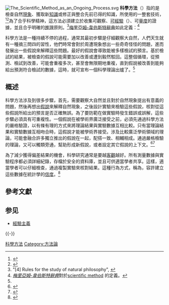 [[File:The_Scientific_Method_as_an_Ongoing_Process.svg|thumb]]{{Expand language|en}}{{科學}}
'''科學方法'''（{{lang-en|scientific method}}）指的是檢查自然[[現象|現象]]、獲取新[[知識|知識]]或修正與整合先前已得的知識，所使用的一整套技術，<ref>{{Citation|first1=Alfred Scharff|last1=Goldhaber|first2=Michael Martin|last2=Nieto|year=2010|date=January–March 2010|title=Photon and graviton mass limits|journal=Review of Modern Physics|volume=82|pages=pp. 940|publisher=American Physical Society|url=http://arxiv.org/abs/0809.1003|doi=10.1103/RevModPhys.82.939|accessdate=2013-02-02|archive-date=2014-05-31|archive-url=https://web.archive.org/web/20140531063415/http://arxiv.org/abs/0809.1003|dead-url=no}}</ref><ref name="Feynman2007">{{citation|last = 費曼|first = 理查|authorlink = 理查·費曼|last2 = 雷頓|first2 = 羅伯|last3 = 山德士|first3 = 馬修|title = 費曼物理學講義I (1)物理學與其它科學的關係|publisher =天下文化書|location =台灣|date = 2007|pages = pp. 66ff|isbn = 9789864178582}}</ref>為了合乎科學精神，這方法必須建立於收集可觀察、[[经验证据|可經驗]]（{{lang|en|empirical}}）、可[[量度|量度]]的證據，並且合乎明確的[[推理|推理]]原則。<ref>"[4] Rules for the study of natural philosophy", {{citation|last=Newton|first=Isaac| authorlink = 艾薩克·牛頓| year = 1999| title = [[自然哲学的数学原理|自然哲学的数学原理]]|pages=pp.794-796| edition = 3rd edition (1726);  I. Bernard Cohen與Anne Whitman翻譯，Julia Budenz協助翻譯| publisher = University of California Press| location = Berkeley, CA| isbn = 978-0520088160|}}</ref>[[梅里亞姆-韋伯斯特|梅里亞姆-韋伯斯特辭典]]如此定義：<ref>''[[Merriam-Webster|梅里亞姆-韋伯斯特辭典]]''對於[http://www.m-w.com/dictionary/scientific%20method scientific method] {{WebCite|url=https://www.webcitation.org/61AVFeRrw?url=http://www.merriam-webster.com/dictionary/scientific%20method |date=20110824040801 |dateformat=iso }}的定義。</ref>
{{Quotation|科學方法是一種有系統地尋求知識的程序，涉及了以下三個步驟：問題的認知與表述、實驗數據的收集、假說的構成與測試。}}

科學方法是一種持續不停的過程，通常其最初步驟是仔細觀察大自然，人們天生就有一種摘三問四的習性，他們時常會對於周遭現象想出一些奇奇怪怪的問題，進而發展出一些假說來解釋這些問題。最好的假說會導致能被多樣檢試的預言。基於檢試的結果，被檢查的假說可能需要加以改善或遭到毅然駁回。這整個循環，從預測、檢試到改善，可能會重複多次，甚至會無限期地重複，直到假說被改善到能夠給出預測符合檢試的數據，這時，就可宣布一個科學理論出爐了。<ref name="Garland2015"/>

==概述==
科學方法涉及到很多步驟，首先，需要觀察大自然並且對於自然現象提出有意義的問題，然後再想出[[假說|假說]]來解釋自然現象，之後設計實驗來檢驗這些假說，核對從這些假說所給出的預言是否正確無誤。為了要防範在做實驗時發生錯誤或誤解，這些步驟必須具有可重複性。一個假說在被學術界廣泛接受之前，必須先通過科學方法的嚴格驗證，以有條有理的方式來將理論結果與實驗數據互相比較。只有當理論結果和實驗數據互相吻合時，這假說才能被學術界接受。涉及比較廣泛學術領域的理論，可能會融合許多獨立推出的假說在一起，配搭一致、相輔相成。通過嚴格檢驗的理論，又可以觸類旁通，幫助形成新假說，或者設定其它假說的上下文。<ref name="Garland2015">{{cite web
 | url =http://idea.ucr.edu/documents/flash/scientific_method/story.htm
 | title =The Scientific Method as an Ongoing Process
 | last =Garland, Jr.
 | first =Theodore
 | publisher =U C Riverside
 | archive-url =https://web.archive.org/web/20160819164005/http://idea.ucr.edu/documents/flash/scientific_method/story.htm
 | archive-date =2016-08-19
 | access-date =2016-10-19
 | dead-url =no
 }}</ref><ref name=Rooney>{{cite book
 | last =Rooney
 | first =Anne
 | authorlink =
 | title =The History of Physics
 | publisher =The Rosen Publishing Group
 | date =2012
 | pages =pp. 9
 | isbn =9781448873715
}}</ref>

為了減少獲得偏差結果的機會，科學研究通常是要越[[客觀性|客觀]]越好。所有測量數據與實驗程序都必須詳細紀錄，存檔於安全的資料庫，並且可供適當學者共享。這樣，適當學者可以仔細檢查，通過複製實驗來核對結果。這種行為方式，稱為{{le|充分公開|full disclosure}}，容許建立這些數據在統計學的[[信度|信度]]。<ref>{{cite journal
 | last =Grant
 | first =Andrew
 | author-link =
 | title =Disputed dark-matter result gets put to the test
 | journal =Physics Today
 | volume =69
 | issue =7
 | pages =pp. 28-30
 | publisher =AIP Publishing
 | location =
 | date =Jul 2016
 | language =
 | url =http://scitation.aip.org/content/aip/magazine/physicstoday/article/69/7/10.1063/PT.3.3229
 | doi =10.1063/PT.3.3229
 | access-date =2016-10-20
 | archive-date =2016-11-09
 | archive-url =https://web.archive.org/web/20161109073757/http://scitation.aip.org/content/aip/magazine/physicstoday/article/69/7/10.1063/PT.3.3229
 | dead-url =no
 }}</ref>

== 參考文獻 ==
{{reflist|30em}}

== 参见 ==
* [[經驗主義|經驗主義]]

{{-}}
{{科學哲學}}
{{科学技术研究}}
{{Authority control}}

[[Category:科學方法|]]
[[Category:方法論|Category:方法論]]